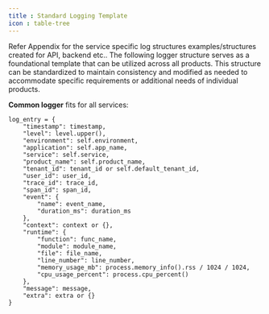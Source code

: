```yaml
---
title : Standard Logging Template
icon : table-tree
---
```

<Note>
    Refer Appendix for the service specific log structures examples/structures created for API, backend etc..
</Note>
The following logger structure serves as a foundational template that can be utilized across all products.
This structure can be standardized to maintain consistency and modified as needed to accommodate specific requirements or
additional needs of individual products.

<b>Common logger</b> fits for all services:

```
log_entry = {
    "timestamp": timestamp,
    "level": level.upper(),
    "environment": self.environment,
    "application": self.app_name,
    "service": self.service,
    "product_name": self.product_name,
    "tenant_id": tenant_id or self.default_tenant_id,
    "user_id": user_id,
    "trace_id": trace_id,
    "span_id": span_id,
    "event": {
        "name": event_name,
        "duration_ms": duration_ms
    },
    "context": context or {},
    "runtime": {
        "function": func_name,
        "module": module_name,
        "file": file_name,
        "line_number": line_number,
        "memory_usage_mb": process.memory_info().rss / 1024 / 1024,
        "cpu_usage_percent": process.cpu_percent()
    },
    "message": message,
    "extra": extra or {}
}
```